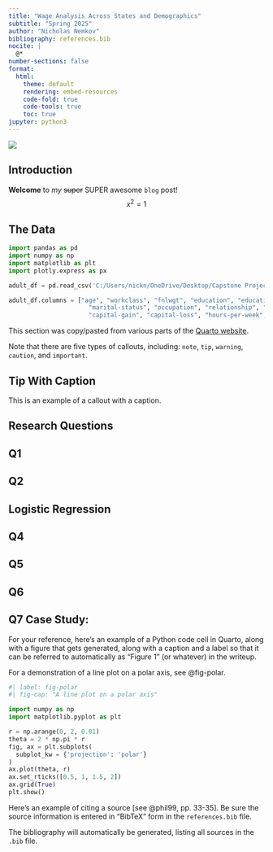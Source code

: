```yaml
---
title: "Wage Analysis Across States and Demographics"
subtitle: "Spring 2025"
author: "Nicholas Nemkov"
bibliography: references.bib
nocite: |
  @*
number-sections: false
format:
  html:
    theme: default
    rendering: embed-resources
    code-fold: true
    code-tools: true
    toc: true
jupyter: python3
---
```



![](c:\Users\nickn\Downloads\charlesdeluvio-pURnuXxm30U-unsplash.jpg){fig-alt="Money"}


## Introduction




**Welcome** to *my* ~~super~~ SUPER awesome `blog` post!
$$x^2 = 1$$

## The Data

```python
import pandas as pd
import numpy as np
import matplotlib as plt
import plotly.express as px

adult_df = pd.read_csv('C:/Users/nickn/OneDrive/Desktop/Capstone Project/capstone/data/adult.data', header=None, na_values=" ?")

adult_df.columns = ["age", "workclass", "fnlwgt", "education", "education-num", 
                      "marital-status", "occupation", "relationship", "race", "sex",
                      "capital-gain", "capital-loss", "hours-per-week", "native-country", "salary"]
```

This section was copy/pasted from various parts of the [Quarto website](https://quarto.org/docs/get-started/hello/vscode.html).

:::{.callout-note}
Note that there are five types of callouts, including:
`note`, `tip`, `warning`, `caution`, and `important`.
:::

:::{.callout-tip}
## Tip With Caption

This is an example of a callout with a caption.
:::

## Research Questions

## Q1

## Q2

## Logistic Regression

## Q4

## Q5

## Q6

## Q7 Case Study: 


For your reference, here's an example of a Python code cell in Quarto, along with a figure that gets generated, along with a caption and a label so that it can be referred to automatically as "Figure 1" (or whatever) in the writeup.

For a demonstration of a line plot on a polar axis, see @fig-polar.

```python
#| label: fig-polar
#| fig-cap: "A line plot on a polar axis"

import numpy as np
import matplotlib.pyplot as plt

r = np.arange(0, 2, 0.01)
theta = 2 * np.pi * r
fig, ax = plt.subplots(
  subplot_kw = {'projection': 'polar'} 
)
ax.plot(theta, r)
ax.set_rticks([0.5, 1, 1.5, 2])
ax.grid(True)
plt.show()
```

Here's an example of citing a source [see @phil99, pp. 33-35]. Be sure the source information is entered in "BibTeX" form in the `references.bib` file.


The bibliography will automatically be generated, listing all sources in the `.bib` file.